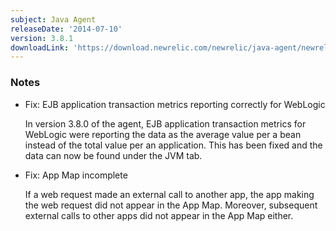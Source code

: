 ```yaml
---
subject: Java Agent
releaseDate: '2014-07-10'
version: 3.8.1
downloadLink: 'https://download.newrelic.com/newrelic/java-agent/newrelic-agent/3.8.1/'
---
```


### Notes

* Fix: EJB application transaction metrics reporting correctly for WebLogic

  In version 3.8.0 of the agent, EJB application transaction metrics for WebLogic were reporting the data as the average value per a bean instead of the total value per an application. This has been fixed and the data can now be found under the JVM tab.
* Fix: App Map incomplete

  If a web request made an external call to another app, the app making the web request did not appear in the App Map. Moreover, subsequent external calls to other apps did not appear in the App Map either.
